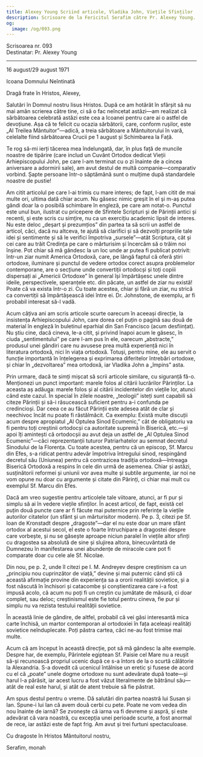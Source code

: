 ```yaml
---
title: Alexey Young Scriind articole, Vladika John, Viețile Sfinților
description: Scrisoare de la Fericitul Serafim către Pr. Alexey Young.
og:
  image: /og/093.png
---
```


<div style={{textAlign:'right', fontFamily:'monospace'}}>Scrisoarea nr. 093</div>
<div style={{textAlign:'left', fontFamily:'monospace'}}>Destinatar: Pr. Alexey Young</div>

---

16 august/29 august 1971

Icoana Domnului Neîntinată

Dragă frate în Hristos, Alexey,

Salutări în Domnul nostru Iisus Hristos. După ce am hotărât în sfârșit să nu mai amân scrierea către tine, ci să o fac neîncetat astăzi—am realizat că sărbătoarea celebrată astăzi este cea a Icoanei pentru care ai o astfel de devoțiune. Așa că te felicit cu ocazia sărbătorii, care, conform rușilor, este „Al Treilea Mântuitor”—adică, a treia sărbătoare a Mântuitorului în vară, celelalte fiind sărbătoarea Crucii pe 1 august și Schimbarea la Față.

Te rog să-mi ierți tăcerea mea îndelungată, dar, în plus față de muncile noastre de tipărire (care includ un Cuvânt Ortodox dedicat Vieții Arhiepiscopului John, pe care l-am terminat cu o zi înainte de a cincea aniversare a adormirii sale), am avut destul de multă companie—comparativ vorbind. Șapte persoane într-o săptămână sunt o mulțime după standardele noastre de pustie!

Am citit articolul pe care l-ai trimis cu mare interes; de fapt, l-am citit de mai multe ori, ultima dată chiar acum. Nu găsesc nimic greșit în el și m-aș putea gândi doar la o posibilă schimbare în engleză, pe care am notat-o. Punctul este unul bun, ilustrat cu pricepere de Sfintele Scripturi și de Părinții antici și recenti, și este scris cu simțire, nu ca un exercițiu academic lipsit de interes. Nu este deloc „deșart și prezumțios” din partea ta să scrii un astfel de articol, căci, dacă nu altceva, te ajută să clarifici și să dezvolți propriile tale idei și sentimente și să le verifici împotriva „sursele”—atât Scriptura, cât și cei care au trăit Credința pe care o mărturisim și încercăm să o trăim noi înșine. Pot chiar să mă gândesc la un loc unde ar putea fi publicat potrivit: într-un ziar numit America Ortodoxă, care, pe lângă faptul că oferă știri ortodoxe, iluminare și punctul de vedere ortodox corect asupra problemelor contemporane, are o secțiune unde convertiții ortodocși și toți copiii dispersați ai „Americii Ortodoxe” în general își împărtășesc unele dintre ideile, perspectivele, speranțele etc. din păcate, un astfel de ziar nu există! Poate că va exista într-o zi. Cu toate acestea, chiar și fără un ziar, nu strică ca convertiții să împărtășească idei între ei. Dr. Johnstone, de exemplu, ar fi probabil interesat să-l vadă.

Acum câțiva ani am scris articole scurte oarecum în aceeași direcție, la insistența Arhiepiscopului John, care dorea cel puțin o pagină sau două de material în engleză în buletinul eparhial din San Francisco (acum desființat). Nu știu cine, dacă cineva, le-a citit, și privind înapoi acum le găsesc, în ciuda „sentimentului” pe care l-am pus în ele, oarecum „abstracte,” produsul unei gândiri care nu avusese prea multă experiență nici în literatura ortodoxă, nici în viața ortodoxă. Totuși, pentru mine, ele au servit o funcție importantă în înțelegerea și exprimarea diferitelor întrebări ortodoxe, și chiar în „dezvoltarea” mea ortodoxă, iar Vladika John a „împins” asta.

Prin urmare, dacă te simți mișcat să scrii articole similare, cu siguranță fă-o. Menționezi un punct important: marele folos al citării lucrărilor Părinților. La aceasta aș adăuga: marele folos și al citării incidentelor din viețile lor, atunci când este cazul. În special în zilele noastre, „teologii” isteți sunt capabili să citeze Părinții și să-i răsucească suficient pentru a-i confunda pe credincioși. Dar ceea ce au făcut Părinții este adesea atât de clar și neechivoc încât nu poate fi răstălmăcit. Ca exemplu: Există multe discuții acum despre apropiatul „Al Optulea Sinod Ecumenic,” cât de obligatoriu va fi pentru toți creștinii ortodocși ca autoritate supremă în Biserică, etc.—și apoi îți amintești că ortodocșii au avut deja un astfel de „Al Optulea Sinod Ecumenic”—căci reprezentanții tuturor Patriarhatelor au semnat decretul Sinodului de la Florența. Cu toate acestea, pentru că un episcop, Sf. Marcu din Efes, s-a ridicat pentru adevăr împotriva întregului sinod, respingând decretul său (Uniunea) pentru că contrazicea tradiția ortodoxă—întreaga Biserică Ortodoxă a respins în cele din urmă de asemenea. Chiar și astăzi, susținătorii reformei și uniunii vor avea multe și subtile argumente, iar noi ne vom opune nu doar cu argumente și citate din Părinți, ci chiar mai mult cu exemplul Sf. Marcu din Efes.

Dacă am vreo sugestie pentru articolele tale viitoare, atunci, ar fi pur și simplu să ai în vedere viețile sfinților. În acest articol, de fapt, există cel puțin două puncte care ar fi făcute mai puternice prin referințe la viețile autorilor citatelor (un sfânt și un mărturisitor modern). Pe p. 3, citezi pe Sf. Ioan de Kronstadt despre „dragoste”—dar el nu este doar un mare sfânt ortodox al acestui secol, el este o foarte întruchipare a dragostei despre care vorbește, și nu se găsește aproape niciun paralel în viețile altor sfinți cu dragostea sa absolută de sine și slujirea altora, binecuvântată de Dumnezeu în manifestarea unei abundențe de miracole care pot fi comparate doar cu cele ale Sf. Nicolae.

Din nou, pe p. 2, unde îl citezi pe I. M. Andreyev despre creștinism ca un „principiu nou cuprinzător de viață,” devine și mai puternic când știi că această afirmație provine din experiența sa a ororii realității sovietice, și a fost născută în închisori și catacombe și conștientizarea care i-a fost impusă acolo, că acum nu poți fi un creștin cu jumătate de măsură, ci doar complet, sau deloc; creștinismul este fie totul pentru cineva, fie pur și simplu nu va rezista testului realității sovietice.

În această linie de gândire, de altfel, probabil că vei găsi interesantă mica carte închisă, un martor contemporan al ortodoxiei în fața aceleași realități sovietice neînduplecate. Poți păstra cartea, căci ne-au fost trimise mai multe.

Acum că am început în această direcție, pot să mă gândesc la alte exemple. Despre har, de exemplu, Părintele egiptean Sf. Paisie cel Mare nu a reușit să-și recunoască propriul ucenic după ce s-a întors de la o scurtă călătorie la Alexandria. S-a dovedit că ucenicul întâlnise un eretic și fusese de acord cu el că „poate” unele dogme ortodoxe nu sunt adevărate după toate—și harul l-a părăsit, iar acest lucru a fost văzut literalmente de bătrânul său—atât de real este harul, și atât de atent trebuie să fie păstrat.

Am spus destul pentru o vreme. Dă salutări din partea noastră lui Susan și Ian. Spune-i lui Ian că avem două cerbi cu pete. Poate ne vom vedea din nou înainte de iarnă? Se zvonește că iarna va fi devreme și aspră, și este adevărat că vara noastră, cu excepția unei perioade scurte, a fost anormal de rece, iar astăzi este de fapt frig. Am avut și trei furtuni spectaculoase.

Cu dragoste în Hristos Mântuitorul nostru,

Serafim, monah